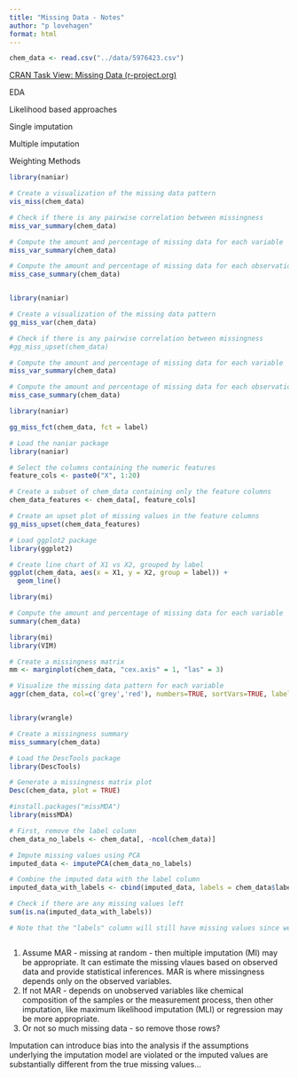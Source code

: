```yaml
---
title: "Missing Data - Notes"
author: "p lovehagen"
format: html
---
```


```r
chem_data <- read.csv("../data/5976423.csv")
```

[CRAN Task View: Missing Data (r-project.org)](https://cran.r-project.org/web/views/MissingData.html)

EDA

Likelihood based approaches

Single imputation

Multiple imputation

Weighting Methods

```r
library(naniar)

# Create a visualization of the missing data pattern
vis_miss(chem_data)

# Check if there is any pairwise correlation between missingness
miss_var_summary(chem_data)

# Compute the amount and percentage of missing data for each variable
miss_var_summary(chem_data)

# Compute the amount and percentage of missing data for each observation
miss_case_summary(chem_data)



```

```r
library(naniar)

# Create a visualization of the missing data pattern
gg_miss_var(chem_data)

# Check if there is any pairwise correlation between missingness
#gg_miss_upset(chem_data)

# Compute the amount and percentage of missing data for each variable
miss_var_summary(chem_data)

# Compute the amount and percentage of missing data for each observation
miss_case_summary(chem_data)

```

```r
library(naniar)

gg_miss_fct(chem_data, fct = label)

```

```r
# Load the naniar package
library(naniar)

# Select the columns containing the numeric features
feature_cols <- paste0("X", 1:20)

# Create a subset of chem_data containing only the feature columns
chem_data_features <- chem_data[, feature_cols]

# Create an upset plot of missing values in the feature columns
gg_miss_upset(chem_data_features)

```

```r
# Load ggplot2 package
library(ggplot2)

# Create line chart of X1 vs X2, grouped by label
ggplot(chem_data, aes(x = X1, y = X2, group = label)) +
  geom_line()

```

```r

library(mi)

# Compute the amount and percentage of missing data for each variable
summary(chem_data)

library(mi)
library(VIM)

# Create a missingness matrix
mm <- marginplot(chem_data, "cex.axis" = 1, "las" = 3)

# Visualize the missing data pattern for each variable
aggr(chem_data, col=c('grey','red'), numbers=TRUE, sortVars=TRUE, labels=names(chem_data), cex.axis=.7, gap=3, ylab=c("Histogram of missing data","Pattern"))



```

```r
library(wrangle)

# Create a missingness summary
miss_summary(chem_data)

```

```r
# Load the DescTools package
library(DescTools)

# Generate a missingness matrix plot
Desc(chem_data, plot = TRUE)


```

```r
#install.packages("missMDA")
library(missMDA)

# First, remove the label column
chem_data_no_labels <- chem_data[, -ncol(chem_data)]

# Impute missing values using PCA
imputed_data <- imputePCA(chem_data_no_labels)

# Combine the imputed data with the label column
imputed_data_with_labels <- cbind(imputed_data, labels = chem_data$labels)

# Check if there are any missing values left
sum(is.na(imputed_data_with_labels))

# Note that the "labels" column will still have missing values since we did not use it for imputation


```

```{}
```

1.  Assume MAR - missing at random - then multiple imputation (MI) may be appropriate. It can estimate the missing vlaues based on observed data and provide statistical inferences. MAR is where missingness depends only on the observed variables.
2.  If not MAR - depends on unobserved variables like chemical composition of the samples or the measurement process, then other imputation, like maximum likelihood imputation (MLI) or regression may be more appropriate.
3.  Or not so much missing data - so remove those rows?

Imputation can introduce bias into the analysis if the assumptions underlying the imputation model are violated or the imputed values are substantially different from the true missing values...
